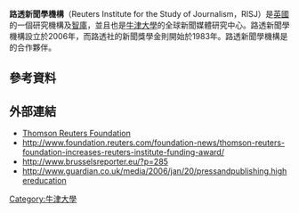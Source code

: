 '''路透新聞學機構'''（Reuters Institute for the Study of Journalism，RISJ）是[[英國|英國]]的一個研究機構及[[智庫|智庫]]，並且也是[[牛津大學|牛津大學]]的全球新聞媒體研究中心。路透新聞學機構設立於2006年，而路透社的新聞獎學金則開始於1983年。路透新聞學機構是{{link-en|歐洲新聞學觀察|European Journalism Observatory}}的合作夥伴。
==參考資料==
{{cite web
 |title       = Reuters Institute for the Study of Journalism / Overview
 |publisher   = Reuters Institute for the Study of Journalism
 |url         = http://reutersinstitute.politics.ox.ac.uk/about/overview.html
 |accessdate  = 2009-09-20
 |url-status     = dead
 |archiveurl  = https://web.archive.org/web/20091011015912/http://reutersinstitute.politics.ox.ac.uk/about/overview.html
 |archivedate = 2009-10-11
}}
==外部連結==
*[https://www.trust.org/ Thomson Reuters Foundation]
*http://www.foundation.reuters.com/foundation-news/thomson-reuters-foundation-increases-reuters-institute-funding-award/
*http://www.brusselsreporter.eu/?p=285
*http://www.guardian.co.uk/media/2006/jan/20/pressandpublishing.highereducation
{{Coord|51.7569|-1.2462|type:edu_region:GB|display=title}}
[[Category:牛津大學|Category:牛津大學]]
{{UK-stub}}